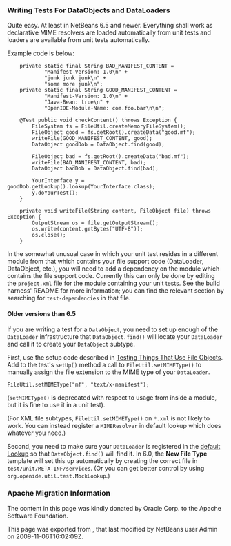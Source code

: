 <!--

    Licensed to the Apache Software Foundation (ASF) under one
    or more contributor license agreements.  See the NOTICE file
    distributed with this work for additional information
    regarding copyright ownership.  The ASF licenses this file
    to you under the Apache License, Version 2.0 (the
    "License"); you may not use this file except in compliance
    with the License.  You may obtain a copy of the License at

      http://www.apache.org/licenses/LICENSE-2.0

    Unless required by applicable law or agreed to in writing,
    software distributed under the License is distributed on an
    "AS IS" BASIS, WITHOUT WARRANTIES OR CONDITIONS OF ANY
    KIND, either express or implied.  See the License for the
    specific language governing permissions and limitations
    under the License.

-->

===Writing Tests For DataObjects and DataLoaders===

Quite easy. At least in NetBeans 6.5 and newer. Everything shall work as 
declarative MIME resolvers are loaded automatically from unit tests and 
loaders are available from unit tests automatically.

Example code is below:

<pre>
    private static final String BAD_MANIFEST_CONTENT =
            "Manifest-Version: 1.0\n" +
            "junk junk junk\n" +
            "some more junk\n";
    private static final String GOOD_MANIFEST_CONTENT =
            "Manifest-Version: 1.0\n" +
            "Java-Bean: true\n" +
            "OpenIDE-Module-Name: com.foo.bar\n\n";

    @Test public void checkContent() throws Exception {
        FileSystem fs = FileUtil.createMemoryFileSystem();
        FileObject good = fs.getRoot().createData("good.mf");
        writeFile(GOOD_MANIFEST_CONTENT, good);
        DataObject goodDob = DataObject.find(good);

        FileObject bad = fs.getRoot().createData("bad.mf");
        writeFile(BAD_MANIFEST_CONTENT, bad);
        DataObject badDob = DataObject.find(bad);

        YourInterface y = goodDob.getLookup().lookup(YourInterface.class);
        y.doYourTest();
    }

    private void writeFile(String content, FileObject file) throws Exception {
        OutputStream os = file.getOutputStream();
        os.write(content.getBytes("UTF-8"));
        os.close();
    }
</pre>

In the somewhat unusual case in which your unit test resides in a different module from that which contains your file support code (DataLoader, DataObject, etc.), you will need to add a <tt><test /></tt> dependency on the module which contains the file support code.  Currently this can only be done by editing the <tt>project.xml</tt> file for the module containing your unit tests.  See the build harness' README for more information; you can find the relevant section by searching for <tt>test-dependencies</tt> in that file.



====Older versions than 6.5====

If you are writing a test for a <tt>DataObject</tt>,
you need to set up enough of the <tt>DataLoader</tt> infrastructure
that <tt>DataObject.find()</tt> will locate your <tt>DataLoader</tt>
and call it to create your <tt>DataObject</tt> subtype.

First, use the setup code described in
[[TestingThingsThatUseFileObjectDataObjectDataFolder| Testing Things That Use File Objects]].
Add to the test's <tt>setUp()</tt> method a call to <tt>FileUtil.setMIMEType()</tt>
to manually assign the file extension to the MIME type of your <tt>DataLoader</tt>.

<pre>
FileUtil.setMIMEType("mf", "text/x-manifest");
</pre>

(<tt>setMIMEType()</tt> is deprecated with respect to usage from inside a module,
but it is fine to use it in a unit test).

(For XML file subtypes, <tt>FileUtil.setMIMEType()</tt> on <tt>*.xml</tt> is not likely to work.
You can instead register a <tt>MIMEResolver</tt> in default lookup which does whatever you need.)


Second, you need to make sure your <tt>DataLoader</tt> is registered in the
[[DevFaqLookupDefault| default Lookup]]
so that <tt>DataObject.find()</tt> will find it.
In 6.0, the '''New File Type''' template will set this up automatically
by creating the correct file in <tt>test/unit/META-INF/services</tt>.
(Or you can get better control by using <tt>org.openide.util.test.MockLookup</tt>.)

===Apache Migration Information===

The content in this page was kindly donated by Oracle Corp. to the
Apache Software Foundation.

This page was exported from , 
that last modified by NetBeans user Admin 
on 2009-11-06T16:02:09Z.

